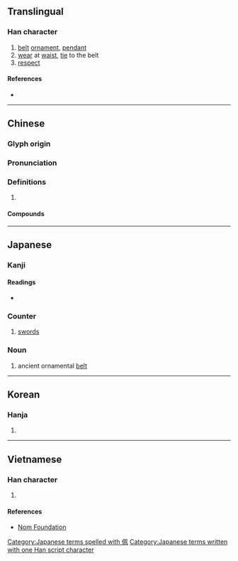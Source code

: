 {{character info/new}}
{{also|珮}}
==Translingual==

===Han character===
{{Han char|rn=9|rad=人|as=06|sn=8|four=27210|canj=OHNB|ids=⿰亻⿵⺇帀}}

# [[belt]] [[ornament]], [[pendant]]
# [[wear]] at [[waist]], [[tie]] to the belt
# [[respect]]

====References====
* {{Han ref|kx=0100.040|dkj=00543|dj=0211.170|hdz=10150.070|uh=4F69|ud=20329|bh=A8D8|bd=43224}}

----

==Chinese==
{{zh-forms}}

===Glyph origin===
{{Han etym}}

===Pronunciation===
{{zh-pron
|m=pèi
|c=pui3
|h=pfs=phi
|mn=pōe/tw:phòe/tw:phoa̍h
|mn_note=phoa̍h - 披 is used in the Mainland
|mc=y
|oc=y
|cat=
}}

===Definitions===
{{zh-hanzi}}

# {{rfdef|zh}}

====Compounds====
{{zh-der|佩帶|佩戴|佩刀|佩服|佩掛|佩劍|佩蘭|佩件兒|佩印|佩弦|佩恩|佩文詩韻|佩文韻府|佩斯坦|佩玉|佩環|佩紫懷黃|佩脫拉克|佩蟬|佩西芬|佩觿|佩韋|佩韋佩弦|倒冠落佩|可佩|吳佩孚|大佩|布達佩斯|帶牛佩犢|帶金佩紫|感佩|懷黃佩紫|我黼子佩|戴雞佩豚|敬佩|欽佩|欽佩莫名|歐佩克|漢皋解佩|玉佩|玉佩瓊琚|環佩|紉佩|解佩|讚佩|銘佩|銜華佩實}}

----

==Japanese==

===Kanji===
{{ja-kanji|grade=|rs=人06}}

====Readings====
* {{ja-readings|on=[[はい]] (hai)|kun=[[おびだま]] (obidama), [[おびる]] (obiru)}}

===Counter===
{{ja-pos|はい|counter}}

# [[sword]]s

===Noun===
{{ja-noun|はい}}

# ancient ornamental [[belt]]

[[Category:Japanese terms spelled with 佩]]
[[Category:Japanese terms written with one Han script character]]

----

==Korean==

===Hanja===
{{ko-hanja|hangeul=패|rv=pae|mr=p'ae}}

# {{defn|lang=ko|sort=人06}}

----

==Vietnamese==

===Han character===
{{vi-hantu|[[bội]]|rs=人06}}

# {{defn|lang=vi|sort=人06}}

====References====
* [http://nomfoundation.org/common/nom_details.php?codepoint=4f69&img=1 Nom Foundation]